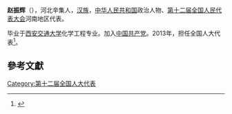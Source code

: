 '''赵振辉'''（{{bd|1962年||}}），河北辛集人，[[汉族|汉族]]，[[中华人民共和国|中华人民共和国]]政治人物、[[第十二届全国人民代表大会|第十二届全国人民代表大会]]河南地区代表。

毕业于[[西安交通大学|西安交通大学]]化学工程专业。加入[[中国共产党|中国共产党]]。2013年，担任全国人大代表<ref>{{cite news|title=全国人大代表信息-赵振辉|url=http://210.82.31.1:8084/delegate/viewDelegate.action?dbid=121470|accessdate=2013-04-05|newspaper=全国人大网|archive-url=https://web.archive.org/web/20160305222956/http://www.npc.gov.cn/delegate/viewDelegate.action?dbid=121470|archive-date=2016-03-05|dead-url=yes}}</ref>。

==參考文獻==
{{reflist}}
{{中国政治人物小作品}}

[[Category:第十二届全国人大代表|Category:第十二届全国人大代表]]